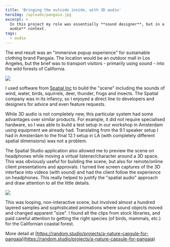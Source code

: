 ```yaml
---
title: 'Bringing the outside inside, with 3D audio'
heroImg: /uploads/pangaia.jpg
excerpt: >
  In this project my role was essentially **sound designer**, but in a **3D
  audio** context.
tags:
  - audio
---
```


The end result was an "immersive popup experience" for sustainable clothing brand Pangaia. The location would be an outdoor mall in Los Angeles, but the brief was to transport visitors - primarily using sound - into the wild forests of California.

![](/uploads/pangaia-outside.jpeg)

I used software from [Spatial Inc](https://www.spatialinc.com/) to build the "scene" including the sounds of wind, water, birds, squirrels, deer, thunder, frogs and insects. The Spatial company was in its infancy, so I enjoyed a direct line to developers and designers for advice and even feature requests.

While 3D audio is not completely new, this particular system had some advantages over similar products. For example, it did not require specialised hardware, so I was able to build a test setup in our workshop in Amsterdam using equipment we already had. Translating from the 9.1 speaker setup I had in Amsterdam to the final 12.1 setup in LA (with completely different spatial dimensions) was not a problem.

The Spatial Studio application also allowed me to preview the scene on headphones while moving a virtual listener/character around a 3D space. This was obviously useful for building the scene, but also for remote/online client presentations and approvals. I turned live screen captures of the 3D interface into videos (with sound) and had the client follow the experience on headphones. This really helped to justify the "spatial audio" approach and draw attention to all the little details.

![](/uploads/pangaia-weatherchange.jpg)

This was looping, non-interactive scene, but involved almost a hundred layered samples and sophisticated animations where sound objects moved and changed apparent "size". I found all the clips from stock libraries, and paid careful attention to getting the right species (of birds, mammals, etc.) for the Californian coastal forest.

More detail at [https://random.studio/projects/a-nature-capsule-for-pangaia](https://random.studio/projects/a-nature-capsule-for-pangaia)

